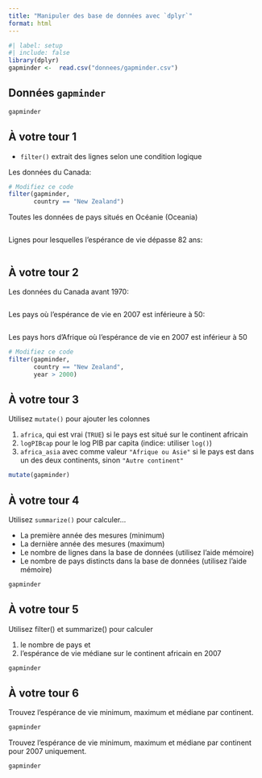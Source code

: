 ```yaml
---
title: "Manipuler des base de données avec `dplyr`"
format: html
---
```



```r
#| label: setup
#| include: false
library(dplyr)
gapminder <-  read.csv("donnees/gapminder.csv")
```

## Données `gapminder`

```r
gapminder
```


## À votre tour 1

- `filter()` extrait des lignes selon une condition logique

Les données du Canada:

```r
# Modifiez ce code
filter(gapminder, 
       country == "New Zealand")
```

Toutes les données de pays situés en Océanie (Oceania)

```r

```

Lignes pour lesquelles l'espérance de vie dépasse 82 ans:

```r

```


## À votre tour 2

Les données du Canada avant 1970:

```r

```

Les pays où l'espérance de vie en 2007 est inférieure à 50:

```r

```

Les pays hors d'Afrique où l'espérance de vie en 2007 est inférieur à 50

```r
# Modifiez ce code
filter(gapminder, 
       country == "New Zealand", 
       year > 2000)
```


## À votre tour 3


Utilisez `mutate()` pour ajouter les colonnes

1. `africa`, qui est vrai (`TRUE`) si le pays est situé sur le continent africain
2. `logPIBcap` pour le log PIB par capita (indice: utiliser `log()`)
3. `africa_asia` avec comme valeur `"Afrique ou Asie"` si le pays est dans un des deux continents, sinon `"Autre continent"`

```r
mutate(gapminder)
```


## À votre tour 4

Utilisez `summarize()` pour calculer…

- La première année des mesures (minimum)
- La dernière année des mesures (maximum)
- Le nombre de lignes dans la base de données (utilisez l'aide mémoire)
- Le nombre de pays distincts dans la base de données (utilisez l'aide mémoire)

```r
gapminder 
```


## À votre tour 5

Utilisez filter() et summarize() pour calculer

1. le nombre de pays et
2. l'espérance de vie médiane sur
le continent africain en 2007

```r
gapminder 
```


## À votre tour 6

Trouvez l'espérance de vie minimum, maximum et médiane par continent.

```r
gapminder 
```


Trouvez l'espérance de vie minimum, maximum et médiane par continent pour 2007 uniquement.


```r
gapminder
```
